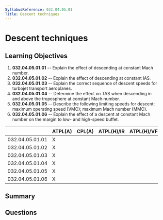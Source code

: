 ```yaml
---
SyllabusReference: 032.04.05.01
Title: Descent techniques
---
```


# Descent techniques

## Learning Objectives

1. **032.04.05.01.01** -- Explain the effect of descending at constant Mach
   number.
2. **032.04.05.01.02** -- Explain the effect of descending at constant IAS.
3. **032.04.05.01.03** -- Explain the correct sequence of descent speeds for
   turbojet transport aeroplanes.
4. **032.04.05.01.04** -- Determine the effect on TAS when descending in and above
   the troposphere at constant Mach number.
5. **032.04.05.01.05** -- Describe the following limiting speeds for descent:
   maximum operating speed (VMO); maximum Mach number (MMO).
6. **032.04.05.01.06** -- Explain the effect of a descent at constant Mach number
   on the margin to low- and high-speed buffet.

|                 | ATPL(A) | CPL(A) | ATPL(H)/IR | ATPL(H)/VFR | CPL(H) | IR  | CBIR(A) |
| --------------- | ------- | ------ | ---------- | ----------- | ------ | --- | ------- |
| 032.04.05.01.01 | X       |        |            |             |        |     |         |
| 032.04.05.01.02 | X       |        |            |             |        |     |         |
| 032.04.05.01.03 | X       |        |            |             |        |     |         |
| 032.04.05.01.04 | X       |        |            |             |        |     |         |
| 032.04.05.01.05 | X       |        |            |             |        |     |         |
| 032.04.05.01.06 | X       |        |            |             |        |     |         |

## Summary

## Questions
